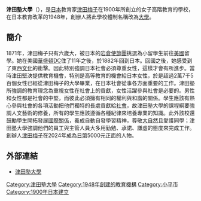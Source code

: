 {{Unreferenced|time=2015-09-22T03:01:22+00:00}}
{{大学(日本)
| 国=日本
| 大学名=津田塾大学
| ふりがな=つだじゅくだいがく
| 英称=Tsuda College
| 画像=tsudajukuuniv.JPG|250px
| 画像説明=津田塾大学
| 大学設置年=1948年
| 創立年=1900年
| 学校種別=私立
| 設置者=学校法人津田塾大学
| 本部所在地=[[東京都|東京都]][[小平市|小平市]]津田町2-1-1
| キャンパス=
| 学部=[[学芸学部|学芸学部]]
| 研究科=文学研究科<br />国際関係学研究科<br />理学研究科
| 大学の略称=
| ウェブサイト=http://www.tsuda.ac.jp/ja/
}}
'''津田塾大學'''（{{lang-ja|津田塾大学}}），是[[日本|日本]]教育家[[津田梅子|津田梅子]]在1900年所創立的女子高階教育的學校，在日本教育改革的1948年，創辦人將此學校體制名稱改為[[大學|大學]]。

== 簡介 ==
1871年，津田梅子只有六歲大，被日本的[[岩倉使節團|岩倉使節團]]挑選為小留學生前往[[美國|美國]]留學。她在美國[[華盛頓DC|華盛頓DC]]住了11年之後，於1882年回到日本。回國之後，她感受到了東西[[文化|文化]]的衝擊。因此特別強調日本社會必須尊重女性，這樣才會有所進步。當時津田堅決提供教育機會，特別是高等教育的機會給日本女性，於是超過2萬7千5百個女性已經從津田梅子的大學畢業，在日本社會從事各方面重要的工作。津田塾所強調的教育理念為重視女性在社會上的貢獻，女性活躍參與社會是必要的。男性和女性都是社會的中堅，而彼此必須擁有相同的權利與和諧的關係。學生應該有熱心參與社會的各項活動把他們獨特的長處貢獻給[[社會|社會]]，故津田塾大學的課程綱要強調人文藝術的修養，所有的學生應該遵循各種紀律來培養專業的知識。此外該校還鼓勵學生開拓發展[[國際關係|國際關係]]，養成自動自發學習精神，尊敬[[大自然|大自然]]且愛護同學；津田塾大學強調他們的員工與主管人員大多用勤勉、承諾、謙虛的態度來完成工作。創辦人[[津田梅子|津田梅子]]在2024年成為[[日幣|日幣]]5000元正面的人物。

== 外部連結 ==
* [http://www.tsuda.ac.jp/ 津田塾大學] {{Wayback|url=http://www.tsuda.ac.jp/ |date=20210418191558 }}

{{日本私立大學連盟}}
{{聯合國學術影響工程 (日本)}}
{{Authority control}}
{{DEFAULTSORT:Tsudajuku Daigaku}}
[[Category:津田塾大學|Category:津田塾大學]]
[[Category:1948年創建的教育機構|Category:1948年創建的教育機構]]
[[Category:小平市|Category:小平市]]
[[Category:1900年日本建立|Category:1900年日本建立]]